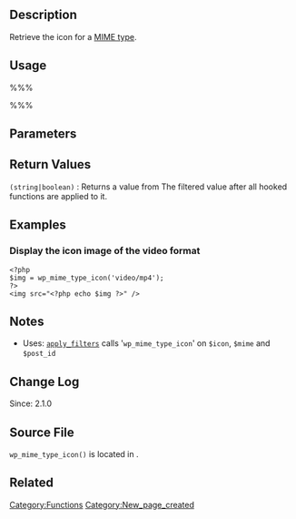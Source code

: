 {{Languages|
{{en|Function Reference/wp_mime_type_icon}}
{{it|Riferimento funzioni/wp_mime_type_icon}}
}}

== Description ==
Retrieve the icon for a [[wikipedia:MIME|MIME type]].

== Usage ==
%%%<?php wp_mime_type_icon( $mime ) ?>%%%

== Parameters ==
{{Parameter|$mime|string|MIME type|optional|0}}

== Return Values ==
; <tt>(string&#124;boolean)</tt> : Returns a value from The filtered value after all hooked functions are applied to it.

== Examples ==
=== Display the icon image of the video format ===
<pre>
<?php
$img = wp_mime_type_icon('video/mp4');
?>
<img src="<?php echo $img ?>" />
</pre>

== Notes ==
* Uses: [[Function_Reference/apply_filters|<tt>apply_filters</tt>]] calls '<tt>wp_mime_type_icon</tt>' on <tt>$icon</tt>, <tt>$mime</tt> and <tt>$post_id</tt>

== Change Log ==
Since: 2.1.0

== Source File ==
<!-- Need links to current source code files -->
<tt>wp_mime_type_icon()</tt> is located in {{Trac|wp-includes/post.php}}.

== Related ==
<!--
    To Do:
    Need to find related functions.
    Need to create groups of functions and create templates to add them to a page quickly.
    Some functions may be related to many groups of functions.
-->

{{Tag Footer}}

[[Category:Functions]]
[[Category:New_page_created]]